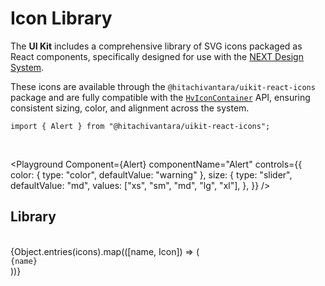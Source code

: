 

# Icon Library

The **UI Kit** includes a comprehensive library of SVG icons packaged as React components, specifically designed for use with the [NEXT Design System](https://designsystem.hitachivantara.com/6c705d900/p/31e481-icons).

These icons are available through the `@hitachivantara/uikit-react-icons` package and are fully compatible with the [`HvIconContainer`](/components/icon-container) API, ensuring consistent sizing, color, and alignment across the system.

```tsx
import { Alert } from "@hitachivantara/uikit-react-icons";
```

<br />

<Playground
  Component={Alert}
  componentName="Alert"
  controls={{
    color: { type: "color", defaultValue: "warning" },
    size: {
      type: "slider",
      defaultValue: "md",
      values: ["xs", "sm", "md", "lg", "xl"],
    },
  }}
/>

## Library

<br />

<HvPanel className="flex flex-wrap gap-xs justify-around px-xs">
  {Object.entries(icons).map(([name, Icon]) => (
    <div
      key={name}
      className="flex flex-col items-center justify-center w-112px"
    >
      <Icon size="S" />
      <code className="text-sm h-2em text-center break-all">{name}</code>
    </div>
  ))}
</HvPanel>
